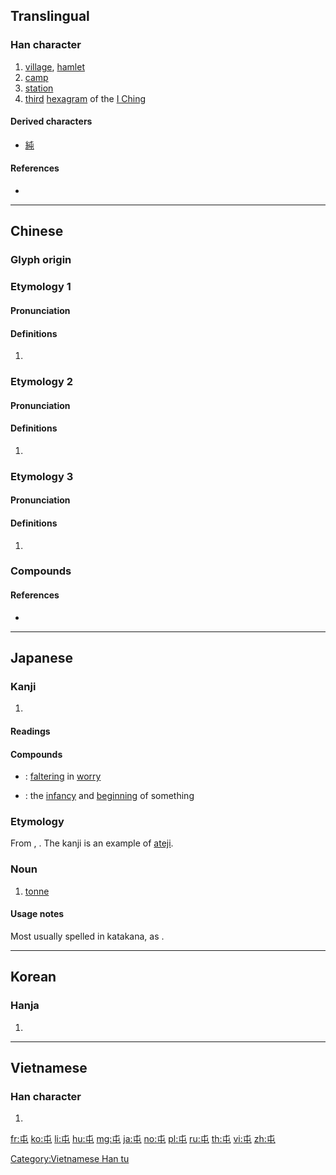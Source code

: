 {{also|屰}}
==Translingual==

===Han character===
{{Han char|rn=45|rad=屮|as=01|sn=4|four=50717|canj=PU}}

# [[village]], [[hamlet]]
# [[camp]]
# [[station]]
# [[third]] [[hexagram]] of the [[I Ching]]

====Derived characters====
* [[純]]

====References====
* {{Han ref|kx=0304.110|dkj=07828|dj=0603.050|hdz=10013.020|uh=5C6F|ud=23663|bh=A4D9|bd=42201}}

----

==Chinese==

===Glyph origin===
{{Han etyl}}

===Etymology 1===
{{zh-forms}}

====Pronunciation====
{{zh-pron
|m=tún
|c=tyun4
|mn=tūn
|mc=y
|oc=y
|cat=
}}

====Definitions====
{{zh-hanzi}}

# {{rfdef|zh}}

===Etymology 2===
{{zh-forms}}

====Pronunciation====
{{zh-pron
|m=zhūn
|c=zeon1
|mn=tun
|mc=
|oc=
|cat=
}}

====Definitions====
{{zh-hanzi}}

# {{rfdef|zh}}

===Etymology 3===
{{zh-forms}}

====Pronunciation====
{{zh-pron
|m=chún
|c=seon4
|mc=
|oc=
|cat=
}}

====Definitions====
{{zh-hanzi}}

# {{zh-only|屯留}}

===Compounds===
{{zh-der|大屯山|屯兵|屯剝|屯否|屯坎|屯墾|屯子|屯官|屯所|屯田|屯田制|屯留縣|屯積|屯積居奇|屯糧|屯糧積草|屯紮|屯聚|屯落|屯街塞巷|屯蹇|屯蹶否塞|屯邅|屯難|屯頭|屯駐|戹屯歌|殷殷屯屯|皇姑屯|積草屯糧|紛屯|草屯鎮|蜂屯蟻聚|蟻聚蜂屯|雲屯雨集|駐屯|黑河屯}}

====References====
* {{thcwdq}}

----

==Japanese==

===Kanji===
{{ja-kanji|grade=c|rs=屮01}}

# {{defn|lang=ja|sort=屮01}}

====Readings====
{{ja-readings|goon=[[ちゅん]] (chun), [[どん]] (don)|kanon=[[ちゅん]] (chun), [[とん]] (ton)|kun=[[たむろする]] (tamurosuru), [[たむろ]] (tamuro)}}

====Compounds====
{{der-top|Compounds}}
* {{ja-r|屯邅|ちゅんてん}}: [[faltering]] in [[worry]]
* {{ja-r|屯蒙|ちゅんもう}}: the [[infancy]] and [[beginning]] of something
{{der-bottom}}

===Etymology===
From {{etyl|en|ja}} {{m|en|ton}}, {{m|en|tonne}}. The kanji is an example of [[当て字|ateji]].

===Noun===
{{ja-noun|トン|とん}}

# [[tonne]]

====Usage notes====
Most usually spelled in katakana, as {{lang|ja|トン}}.
----

==Korean==

===Hanja===
{{ko-hanja|hangeul=[[둔]], [[준]]|rv=dun, jun|mr=tun, chun}}

# {{defn|lang=ko|sort=屮01}}

----

==Vietnamese==

===Han character===
{{vi-readings|rs=屮01|hanviet=[[truân]], [[chồn]], [[đồn]], [[dồn]], [[nhún]], [[sồn]], [[thùn]], [[dùn]], [[đần]], [[đốn]], [[đún]], [[giỡn]], [[giùng]], [[tòn]]}}

# {{defn|lang=vi|sort=屮01}}

[[Category:Vietnamese Han tu]]

[[fr:屯]]
[[ko:屯]]
[[li:屯]]
[[hu:屯]]
[[mg:屯]]
[[ja:屯]]
[[no:屯]]
[[pl:屯]]
[[ru:屯]]
[[th:屯]]
[[vi:屯]]
[[zh:屯]]